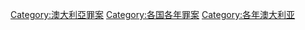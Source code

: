 [[Category:澳大利亞罪案|Category:澳大利亞罪案]]
[[Category:各国各年罪案|Category:各国各年罪案]]
[[Category:各年澳大利亚|Category:各年澳大利亚]]